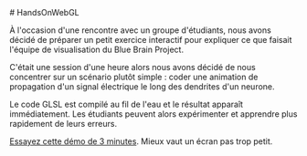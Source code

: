 <div>
# HandsOnWebGL

À l'occasion d'une rencontre avec un groupe d'étudiants, nous avons décidé de préparer un petit exercice interactif pour expliquer ce que faisait
l'équipe de visualisation du Blue Brain Project.

C'était une session d'une heure alors nous avons décidé de nous concentrer sur un scénario plutôt simple :
coder une animation de propagation d'un signal électrique le long des dendrites d'un neurone.

Le code GLSL est compilé au fil de l'eau et le résultat apparaît immédiatement.
Les étudiants peuvent alors expérimenter et apprendre plus rapidement de leurs erreurs.

[Essayez cette démo de 3 minutes](apps/hands-on-webgl/index.html). Mieux vaut un écran pas trop petit.

</div>
